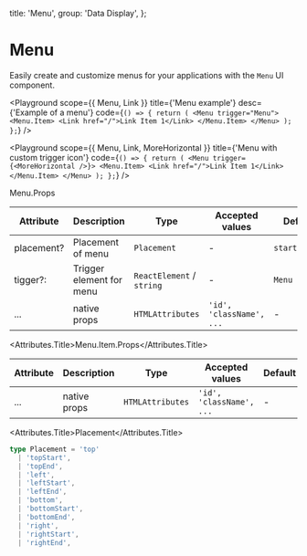 
  title: 'Menu',
  group: 'Data Display',
};

# Menu
Easily create and customize menus for your applications with the `Menu` UI component.

<Playground
  scope={{ Menu, Link }}
  title={'Menu example'}
  desc={'Example of a menu'}
  code={`
  () => {
     return (
    <Menu trigger="Menu">
			<Menu.Item>
				<Link href="/">Link Item 1</Link>
			</Menu.Item>
		</Menu>
    );
  };
  `}
/>

<Playground
  scope={{ Menu, Link, MoreHorizontal }}
  title={'Menu with custom trigger icon'}
  code={`
  () => {
     return (
    <Menu trigger={<MoreHorizontal />}>
			<Menu.Item>
				<Link href="/">Link Item 1</Link>
			</Menu.Item>
		</Menu>
    );
  };
  `}
/>

<Attributes edit="/app/components/menu.mdx">
<Attributes.Title>Menu.Props</Attributes.Title>

| Attribute  | Description              | Type                      | Accepted values          | Default       |
| ---------- | ------------------------ | ------------------------- | ------------------------ | ------------- |
| placement? | Placement of menu        | `Placement`               | -                        | `startBottom` |
| tigger?:   | Trigger element for menu | `ReactElement` / `string` | -                        | `Menu`        |
| ...        | native props             | `HTMLAttributes`          | `'id', 'className', ...` | -             |

<Attributes.Title>Menu.Item.Props</Attributes.Title>

| Attribute | Description  | Type             | Accepted values          | Default |
| --------- | ------------ | ---------------- | ------------------------ | ------- |
| ...       | native props | `HTMLAttributes` | `'id', 'className', ...` | -       |

<Attributes.Title>Placement</Attributes.Title>

```ts
type Placement = 'top'
  | 'topStart',
  | 'topEnd',
  | 'left',
  | 'leftStart',
  | 'leftEnd',
  | 'bottom',
  | 'bottomStart',
  | 'bottomEnd',
  | 'right',
  | 'rightStart',
  | 'rightEnd',
```

</Attributes>
